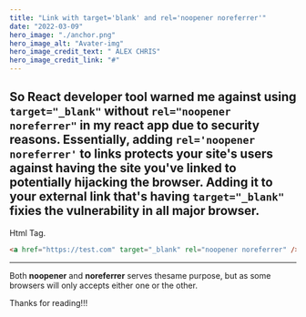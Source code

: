 ```yaml
---
title: "Link with target='blank' and rel='noopener noreferrer'"
date: "2022-03-09"
hero_image: "./anchor.png"
hero_image_alt: "Avater-img"
hero_image_credit_text: " ALEX CHRIS"
hero_image_credit_link: "#"
---
```


So React developer tool warned me against using `target="_blank"` without `rel="noopener noreferrer"` 
in my react app due to security reasons.
Essentially, adding `rel='noopener noreferrer'` to links protects your site's users against having the site you've linked to potentially hijacking the browser.
Adding it to your external link that's having `target="_blank"` fixies the vulnerability in all major browser.
---
Html Tag.
<!-- Code Blocks -->
```html
<a href="https://test.com" target="_blank" rel="noopener noreferrer" />
```
---
Both **noopener** and **noreferrer** serves thesame purpose, but as some browsers
will only accepts either one or the other.

Thanks for reading!!!